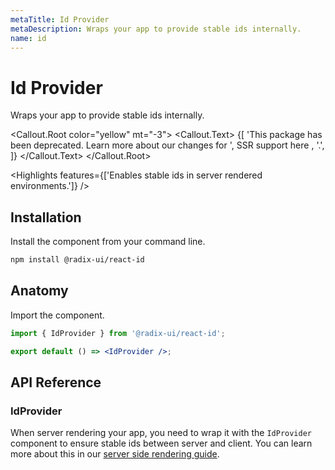 ```yaml
---
metaTitle: Id Provider
metaDescription: Wraps your app to provide stable ids internally.
name: id
---
```


# Id Provider

<Description>Wraps your app to provide stable ids internally.</Description>

<Callout.Root color="yellow" mt="-3">
  <Callout.Text>
    {[
      'This package has been deprecated. Learn more about our changes for ',
      <Link href="/primitives/docs/guides/server-side-rendering">
        SSR support here
      </Link>,
      '.',
    ]}
  </Callout.Text>
</Callout.Root>

<Highlights
  features={['Enables stable ids in server rendered environments.']}
/>

## Installation

Install the component from your command line.

```bash
npm install @radix-ui/react-id
```

## Anatomy

Import the component.

```jsx
import { IdProvider } from '@radix-ui/react-id';

export default () => <IdProvider />;
```

## API Reference

### IdProvider

When server rendering your app, you need to wrap it with the `IdProvider` component to ensure stable ids between server and client. You can learn more about this in our [server side rendering guide](/primitives/docs/guides/server-side-rendering).
